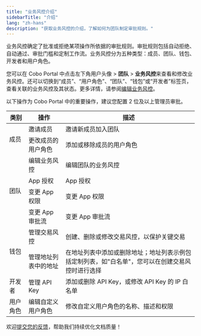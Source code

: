 ```yaml
---
title: "业务风控介绍"
sidebarTitle: "介绍"
lang: "zh-hans"
description: "获取业务风控的介绍，了解如何为团队制定审批规则。"
---
```


业务风控确定了批准或拒绝某项操作所依据的审批规则。审批规则包括自动拒绝、自动通过、审批门槛和定制工作流。业务风控分为五种类型：成员、团队、钱包、开发者和用户角色。

您可以在 Cobo Portal 中点击左下角用户头像 > **团队** > **业务风控**来查看和修改业务风控。还可以切换到“成员”、“用户角色”、“团队”、“钱包”或“开发者”标签页，查看关联的业务风控及其状态。更多详情，请参阅[编辑业务风控](/cn/portal/organization/governance-edit)。

以下操作为 Cobo Portal 中的重要操作，建议您配置 2 位及以上管理员审批。

<table className="six-columns">
  <thead>
    <tr>
      <th>类别</th>
      <th>操作</th>
      <th>描述</th>
    </tr>
  </thead>
  <tbody>
    <tr>
      <td rowspan="2">成员</td>
      <td>邀请成员</td>
      <td>邀请新成员加入团队</td>
    </tr>
    <tr>
      <td>更改成员的用户角色</td>
      <td>添加或移除成员的用户角色</td>
    </tr>
    <tr>
      <td rowspan="4">团队</td>
      <td>编辑业务风控</td>
      <td>编辑团队的业务风控</td>
    </tr>
    <tr>
      <td>App 授权</td>
      <td>App 授权</td>
    </tr>
    <tr>
      <td>变更 App 权限</td>
      <td>变更 App 权限</td>
    </tr>
    <tr>
      <td>变更 App 审批流</td>
      <td>变更 App 审批流</td>
    </tr>
    <tr>
      <td rowspan="2">钱包</td>
      <td>管理交易风控</td>
      <td>创建、删除或修改交易风控，以保护关键交易</td>
    </tr>
    <tr>
      <td>管理地址列表中的地址</td>
      <td>在地址列表中添加或删除地址；地址列表示例包括定制列表，如"白名单"，您可以在创建交易风控时进行选择</td>
    </tr>
    <tr>
      <td>开发者</td>
      <td>管理 API Key</td>
      <td>添加或删除 API Key，或修改 API Key 的 IP 白名单</td>
    </tr>
    <tr>
      <td>用户角色</td>
      <td>编辑自定义用户角色</td>
      <td>修改自定义用户角色的名称、描述和权限</td>
    </tr>
  </tbody>
</table>




<Tip>欢迎[提交您的反馈](https://forms.zohopublic.com/cobo/form/DocumentFeedbackForm/formperma/QvLOhxJv1_JMsJ-1dleZ8Itb_7rzN-LtgvsDdxosoVI?referrername=manuals)，帮助我们持续优化文档质量！</Tip>